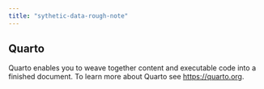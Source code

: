 ```yaml
---
title: "sythetic-data-rough-note"
---
```


## Quarto

Quarto enables you to weave together content and executable code into a finished document. To learn more about Quarto see <https://quarto.org>.
